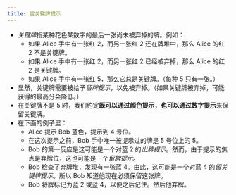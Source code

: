 ```yaml
---
title: 留关键牌提示
---
```



<BeginnersGuideProgress id="critical-save" />

- *关键牌*指某种花色某数字的最后一张尚未被弃掉的牌。例如：
  - 如果 Alice 手中有一张红 2，而另一张红 2 还在牌堆中，那么 Alice 的红 2 不是关键牌。
  - 如果 Alice 手中有一张红 2，而另一张红 2 已经被弃掉，那么 Alice 的红 2 是关键牌。
  - 如果 Alice 手中有一张红 5，那么它总是关键牌。（每种 5 只有一张。）
- 显然，关键牌需要被给予*留牌提示*，以免被弃掉。（如果关键牌被弃掉，可能获得的最高分会降低。）
- 在关键牌不是 5 时，我们约定**既可以通过颜色提示，也可以通过数字提示**来保留关键牌。
- 在下面的例子里：
  - Alice 提示 Bob 蓝色，提示到 4 号位。
  - 在这次提示之前，Bob 手中唯一被提示过的牌是 5 号位上的 5。
  - Bob 的第一反应是这可能是一个对蓝 2 的*出牌提示*。然而，由于提示的焦点是弃牌位，这也可能是一个*留牌提示*。
  - Bob 检查了弃牌堆，发现有一张蓝 4。由此，这可能是一个对蓝 4 的*留关键牌提示*。所以 Bob 知道他现在必须保留这张牌。
  - Bob 将牌标记为蓝 2 或蓝 4，以便之后记住。然后他弃牌。

<CriticalSave />
